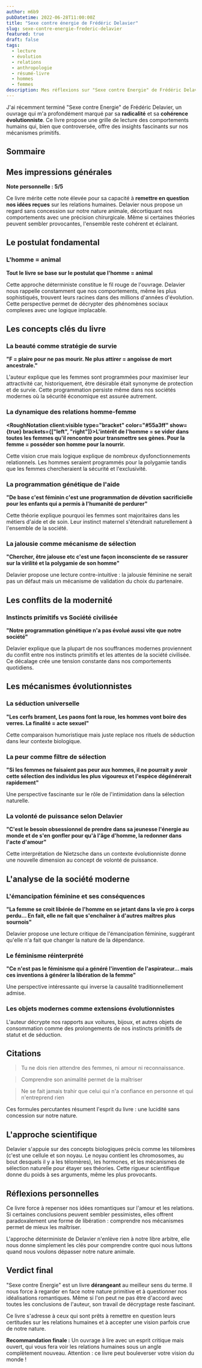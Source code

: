 ```yaml
---
author: m6b9
pubDatetime: 2022-06-28T11:00:00Z
title: "Sexe contre énergie de Frédéric Delavier"
slug: sexe-contre-energie-frederic-delavier
featured: true
draft: false
tags:
  - lecture
  - évolution
  - relations
  - anthropologie
  - résumé-livre
  - hommes
  - femmes
description: Mes réflexions sur "Sexe contre Energie" de Frédéric Delavier, une analyse provocante des comportements humains à travers le prisme de l'évolution.
---
```



J'ai récemment terminé "Sexe contre Energie" de Frédéric Delavier, un ouvrage qui m'a profondément marqué par sa **<RoughNotation client:visible type="highlight" color="#ff6b6b" show={true}>radicalité</RoughNotation>** et sa **cohérence évolutionniste**. Ce livre propose une grille de lecture des comportements humains qui, bien que controversée, offre des insights fascinants sur nos mécanismes primitifs.

## Sommaire

## Mes impressions générales

**Note personnelle : 5/5**

Ce livre mérite cette note élevée pour sa capacité à **remettre en question nos idées reçues** sur les relations humaines. Delavier nous propose un regard sans concession sur notre nature animale, décortiquant nos comportements avec une <RoughNotation client:visible type="highlight" color="#00b894" show={true}>précision chirurgicale</RoughNotation>. Même si certaines théories peuvent sembler provocantes, l'ensemble reste cohérent et éclairant.

## Le postulat fondamental

### L'homme = animal

**<RoughNotation client:visible type="box" color="#fd79a8" show={true}>Tout le livre se base sur le postulat que l'homme = animal</RoughNotation>**

Cette approche déterministe constitue le fil rouge de l'ouvrage. Delavier nous rappelle constamment que nos comportements, même les plus sophistiqués, trouvent leurs racines dans des millions d'années d'évolution. Cette perspective permet de décrypter des phénomènes sociaux complexes avec une logique implacable.

<EvolutionTimeline client:visible />

## Les concepts clés du livre

### La beauté comme stratégie de survie

**"<RoughNotation client:visible type="highlight" color="#96ceb4" show={true}>F = plaire pour ne pas mourir. Ne plus attirer = angoisse de mort ancestrale.</RoughNotation>"**

L'auteur explique que les femmes sont programmées pour maximiser leur attractivité car, historiquement, être désirable était synonyme de <RoughNotation client:visible type="underline" color="#e84393" show={true}>protection et de survie</RoughNotation>. Cette programmation persiste même dans nos sociétés modernes où la sécurité économique est assurée autrement.

<SurvivalValueCalculator client:visible />

### La dynamique des relations homme-femme

**<RoughNotation client:visible type="bracket" color="#55a3ff" show={true} brackets={["left", "right"]}>L'intérêt de l'homme = se vider dans toutes les femmes qu'il rencontre pour transmettre ses gènes. Pour la femme = posséder son homme pour la nourrir.</RoughNotation>**

Cette vision crue mais logique explique de nombreux dysfonctionnements relationnels. Les hommes seraient programmés pour la <RoughNotation client:visible type="circle" color="#ff7675" show={true}>polygamie</RoughNotation> tandis que les femmes chercheraient la <RoughNotation client:visible type="circle" color="#a29bfe" show={true}>sécurité et l'exclusivité</RoughNotation>.

<GenderStrategyMatrix client:visible />

### La programmation génétique de l'aide

**"<RoughNotation client:visible type="highlight" color="#81ecec" show={true}>De base c'est féminin c'est une programmation de dévotion sacrificielle pour les enfants qui a permis à l'humanité de perdurer</RoughNotation>"**

Cette théorie explique pourquoi les femmes sont majoritaires dans les métiers d'aide et de soin. Leur <RoughNotation client:visible type="underline" color="#fd79a8" show={true}>instinct maternel</RoughNotation> s'étendrait naturellement à l'ensemble de la société.

### La jalousie comme mécanisme de sélection

**"<RoughNotation client:visible type="highlight" color="#ffeaa7" show={true}>Chercher, être jalouse etc c'est une façon inconsciente de se rassurer sur la virilité et la polygamie de son homme</RoughNotation>"**

Delavier propose une lecture contre-intuitive : la jalousie féminine ne serait pas un défaut mais un <RoughNotation client:visible type="box" color="#00cec9" show={true}>mécanisme de validation</RoughNotation> du choix du partenaire.

## Les conflits de la modernité

### Instincts primitifs vs Société civilisée

**"<RoughNotation client:visible type="highlight" color="#ff6b6b" show={true}>Notre programmation génétique n'a pas évolué aussi vite que notre société</RoughNotation>"**

Delavier explique que la plupart de nos <RoughNotation client:visible type="underline" color="#fd79a8" show={true}>souffrances modernes</RoughNotation> proviennent du conflit entre nos instincts primitifs et les attentes de la société civilisée. Ce décalage crée une tension constante dans nos comportements quotidiens.

<InstinctSocietyConflict client:visible />

## Les mécanismes évolutionnistes

### La séduction universelle

**"<RoughNotation client:visible type="highlight" color="#fab1a0" show={true}>Les cerfs brament, Les paons font la roue, les hommes vont boire des verres. La finalité = acte sexuel</RoughNotation>"**

Cette comparaison humoristique mais juste replace nos rituels de séduction dans leur contexte biologique.

### La peur comme filtre de sélection

**"<RoughNotation client:visible type="highlight" color="#ff6b6b" show={true}>Si les femmes ne faisaient pas peur aux hommes, il ne pourrait y avoir cette sélection des individus les plus vigoureux et l'espèce dégénérerait rapidement</RoughNotation>"**

Une perspective fascinante sur le rôle de l'intimidation dans la <RoughNotation client:visible type="underline" color="#00b894" show={true}>sélection naturelle</RoughNotation>.

### La volonté de puissance selon Delavier

**"<RoughNotation client:visible type="highlight" color="#6c5ce7" show={true}>C'est le besoin obsessionnel de prendre dans sa jeunesse l'énergie au monde et de s'en gonfler pour qu'à l'âge d'homme, la redonner dans l'acte d'amour</RoughNotation>"**

Cette interprétation de <RoughNotation client:visible type="circle" color="#e17055" show={true}>Nietzsche</RoughNotation> dans un contexte évolutionniste donne une nouvelle dimension au concept de volonté de puissance.

## L'analyse de la société moderne

### L'émancipation féminine et ses conséquences

**"<RoughNotation client:visible type="highlight" color="#fd79a8" show={true}>La femme se croit libérée de l'homme en se jetant dans la vie pro à corps perdu... En fait, elle ne fait que s'enchaîner à d'autres maîtres plus sournois</RoughNotation>"**

Delavier propose une lecture critique de l'émancipation féminine, suggérant qu'elle n'a fait que changer la <RoughNotation client:visible type="underline" color="#fdcb6e" show={true}>nature de la dépendance</RoughNotation>.

### Le féminisme réinterprété

**"<RoughNotation client:visible type="highlight" color="#74b9ff" show={true}>Ce n'est pas le féminisme qui a généré l'invention de l'aspirateur... mais ces inventions à générer la libération de la femme</RoughNotation>"**

Une perspective intéressante qui inverse la <RoughNotation client:visible type="box" color="#00cec9" show={true}>causalité</RoughNotation> traditionnellement admise.

<SocietyComparison client:visible />

### Les objets modernes comme extensions évolutionnistes

L'auteur décrypte nos rapports aux voitures, bijoux, et autres objets de consommation comme des prolongements de nos <RoughNotation client:visible type="underline" color="#e84393" show={true}>instincts primitifs</RoughNotation> de statut et de séduction.

## Citations

> <RoughNotation client:visible type="highlight" color="#ff6b6b" show={true}>Tu ne dois rien attendre des femmes, ni amour ni reconnaissance.</RoughNotation>

> <RoughNotation client:visible type="highlight" color="#00b894" show={true}>Comprendre son animalité permet de la maîtriser</RoughNotation>

> <RoughNotation client:visible type="highlight" color="#74b9ff" show={true}>Ne se fait jamais trahir que celui qui n'a confiance en personne et qui n'entreprend rien</RoughNotation>

Ces formules percutantes résument l'esprit du livre : une <RoughNotation client:visible type="underline" color="#fd79a8" show={true}>lucidité sans concession</RoughNotation> sur notre nature.

## L'approche scientifique

Delavier s'appuie sur des concepts biologiques précis comme les <RoughNotation client:visible type="circle" color="#a29bfe" show={true}>télomères</RoughNotation> (c'est une cellule et son noyau. Le noyau contient les chromosomes, au bout desquels il y a les télomères), les hormones, et les mécanismes de <RoughNotation client:visible type="highlight" color="#96ceb4" show={true}>sélection naturelle</RoughNotation> pour étayer ses théories. Cette rigueur scientifique donne du poids à ses arguments, même les plus provocants.

## Réflexions personnelles

Ce livre force à repenser nos idées romantiques sur l'amour et les relations. Si certaines conclusions peuvent sembler pessimistes, elles offrent paradoxalement une forme de <RoughNotation client:visible type="highlight" color="#fdcb6e" show={true}>libération</RoughNotation> : comprendre nos mécanismes permet de mieux les maîtriser.

L'approche déterministe de Delavier n'enlève rien à notre <RoughNotation client:visible type="underline" color="#55a3ff" show={true}>libre arbitre</RoughNotation>, elle nous donne simplement les clés pour comprendre contre quoi nous luttons quand nous voulons dépasser notre nature animale.

## Verdict final

"Sexe contre Energie" est un livre **dérangeant** au meilleur sens du terme. Il nous force à regarder en face notre nature primitive et à questionner nos idéalisations romantiques. Même si l'on peut ne pas être d'accord avec toutes les conclusions de l'auteur, son travail de décryptage reste fascinant.

Ce livre s'adresse à ceux qui sont prêts à remettre en question leurs certitudes sur les relations humaines et à accepter une vision parfois <RoughNotation client:visible type="box" color="#fd79a8" show={true}>crue de notre nature</RoughNotation>.

**Recommandation finale :** Un ouvrage à lire avec un esprit critique mais ouvert, qui vous fera voir les relations humaines sous un angle complètement nouveau. Attention : ce livre peut bouleverser votre vision du monde ! 